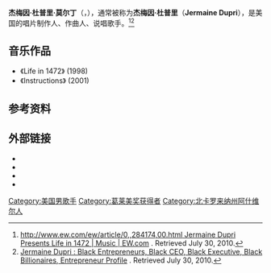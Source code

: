 {{Infobox musical artist
| name            = 杰梅因·杜普里（Jermaine Dupri）
| image           = JermaineDupriApr05.jpg
| caption         = 杜普里，摄于2005年
| background      = solo_singer
| birth_name      = Jermaine Dupri Mauldin
| alias           = JD
| Born            = {{birth date and age|mf=yes|1972|9|23}}<br />[[Asheville,_North_Carolina|Asheville, North Carolina]], [[United_States|United States]]
| origin          = [[美国|美国]][[佐治亚州|佐治亚州]][[亚特兰大|亚特兰大]]
| label           = So So Def唱片公司、Island唱片公司、TAG唱片公司<ref>[http://www.sohh.com/articles/article.php/14564 Jermaine Dupri ''Tagged'' Prez Of New Hp-Hop Label] {{webarchive|url=https://web.archive.org/web/20091003174552/http://www.sohh.com/articles/article.php/14564 |date=2009-10-03 }}</ref>
| genre           = [[嘻哈乐|嘻哈乐]]
|years_active     = 1984年至今
| occupation      = 唱片制作人、作曲人、说唱歌手
| associated_acts = [[鲍沃|鲍沃]]、[[亚瑟小子|亚瑟小子]]、[[耐利|耐利]]、[[玛丽亚·凯莉|玛丽亚·凯莉]]
}}

'''杰梅因·杜普里·莫尔丁'''（{{lang|en|'''Jermaine Dupri Mauldin'''}}，{{bd|1972年|9月23日}}），通常被称为'''杰梅因·杜普里'''（'''Jermaine Dupri'''），是美国的唱片制作人、作曲人、说唱歌手。<ref name="one">[http://www.ew.com/ew/article/0,,284174,00.html http://www.ew.com/ew/article/0,,284174,00.html Jermaine Dupri Presents Life in 1472 | Music | EW.com] {{Wayback|url=http://www.ew.com/ew/article/0,,284174,00.html |date=20140202094054 }}. Retrieved July 30, 2010.</ref><ref name="two">[http://www.blackentrepreneurprofile.com/profile-full/article/jermaine-dupri/ Jermaine Dupri : Black Entrepreneurs, Black CEO, Black Executive, Black Billionaires, Entrepreneur Profile] {{Wayback|url=http://www.blackentrepreneurprofile.com/profile-full/article/jermaine-dupri/ |date=20160305154100 }}. Retrieved July 30, 2010.</ref>


== 音乐作品 ==
* 《Life in 1472》 (1998)
* 《Instructions》 (2001)

== 参考资料 ==
{{Reflist}}

== 外部链接 ==
* {{Official|http://www.jermainedupri.com}}
* {{YouTube user|JD1472|Jermaine Dupri}}
* {{Twitter|Mr_Dupri}}
* {{IMDB name|0004889}}

{{Commons category|Jermaine Dupri}}

{{Authority control}}
{{DEFAULTSORT:Dupri, Jermaine}}
[[Category:美国男歌手|Category:美国男歌手]]
[[Category:葛莱美奖获得者|Category:葛莱美奖获得者]]
[[Category:北卡罗来纳州阿什维尔人|Category:北卡罗来纳州阿什维尔人]]